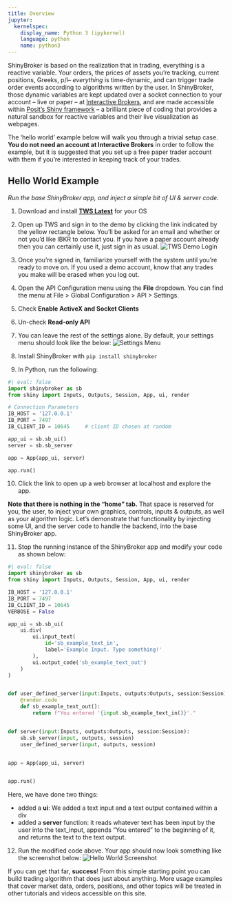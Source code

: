 ```yaml
---
title: Overview
jupyter:
  kernelspec:
    display_name: Python 3 (ipykernel)
    language: python
    name: python3
---
```


ShinyBroker is based on the realization that in trading, everything is a
reactive variable. Your orders, the prices of assets you're tracking, current
positions, Greeks, p/l-- *everything* is time-dynamic, and can trigger trade
order events according to algorithms written by the user. In ShinyBroker, those
dynamic variables are kept updated over a socket connection to your account --
live or paper -- at [Interactive Brokers](https://www.interactivebrokers
.com/en/trading/ib-api.php), and are made accessible within [Posit's Shiny
framework](https://shiny.posit.co/) -- a brilliant piece of coding that provides
 a natural sandbox for reactive variables and their live visualization as
 webpages.

The 'hello world' example below will walk you through a trivial setup case.
**You do not need an account at Interactive Brokers** in order to follow the
example, but it is suggested that you set up a free paper trader account with
them if you're interested in keeping track of your trades.


## Hello World Example
*Run the base ShinyBroker app, and inject a simple bit of UI & server code.*

1) Download and install [**TWS Latest**](https://www.interactivebrokers
.com/en/trading/tws.php#:~:text=TWS%20SOFTWARE) for your OS

2) Open up TWS and sign in to the demo by clicking the link indicated by the
yellow rectangle below. You'll be asked for an email and whether or not you'd
like IBKR to contact you. If you have a paper account already then you can
certainly use it, just sign in as usual.
![TWS Demo Login](data/tws_demo_login)

3) Once you're signed in, familiarize yourself with the system until you're
ready to move on. If you used a demo account, know that any trades you make will
 be erased when you log out.

4) Open the API Configuration menu using the **File** dropdown. You can find the
 menu at File > Global Configuration > API > Settings.

5) Check **Enable ActiveX and Socket Clients**

6) Un-check **Read-only API**

7) You can leave the rest of the settings alone. By default, your settings menu
should look like the below:
![Settings Menu](data/api_config)

8) Install ShinyBroker with `pip install shinybroker`

9) In Python, run the following:

```python
#| eval: false
import shinybroker as sb
from shiny import Inputs, Outputs, Session, App, ui, render

# Connection Parameters
IB_HOST = '127.0.0.1'
IB_PORT = 7497
IB_CLIENT_ID = 10645     # client ID chosen at random

app_ui = sb.sb_ui()
server = sb.sb_server

app = App(app_ui, server)

app.run()
```

10) Click the link to open up a web browser at localhost and explore the app.

**Note that there is nothing in the "home" tab.** That space is reserved for
you, the user, to inject your own graphics, controls, inputs & outputs, as well
as your algorithm logic. Let's demonstrate that functionality by injecting some
UI, and the server code to handle the backend, into the base ShinyBroker app.

11) Stop the running instance of the ShinyBroker app and modify your code as
shown below:

```python
#| eval: false
import shinybroker as sb
from shiny import Inputs, Outputs, Session, App, ui, render

IB_HOST = '127.0.0.1'
IB_PORT = 7497
IB_CLIENT_ID = 10645
VERBOSE = False

app_ui = sb.sb_ui(
    ui.div(
        ui.input_text(
            id='sb_example_text_in',
            label='Example Input. Type something!'
        ),
        ui.output_code('sb_example_text_out')
    )
)


def user_defined_server(input:Inputs, outputs:Outputs, session:Session):
    @render.code
    def sb_example_text_out():
        return f"You entered '{input.sb_example_text_in()}'."


def server(input:Inputs, outputs:Outputs, session:Session):
    sb.sb_server(input, outputs, session)
    user_defined_server(input, outputs, session)


app = App(app_ui, server)


app.run()
```

Here, we have done two things:

- added a **ui**: We added a text input and a text output contained within a div
- added a **server** function: it reads whatever text has been input by the user
 into the text_input, appends "You entered " to the beginning of it, and returns
  the text to the text output.

12) Run the modified code above. Your app should now look something like the
screenshot below:
![Hello World Screenshot](data/hello_world)

If you can get that far, **success**! From this simple starting point you can
build trading algorithm that does just about anything. More usage examples that
cover market data, orders, positions, and other topics will be treated in other
tutorials and videos accessible on this site.
